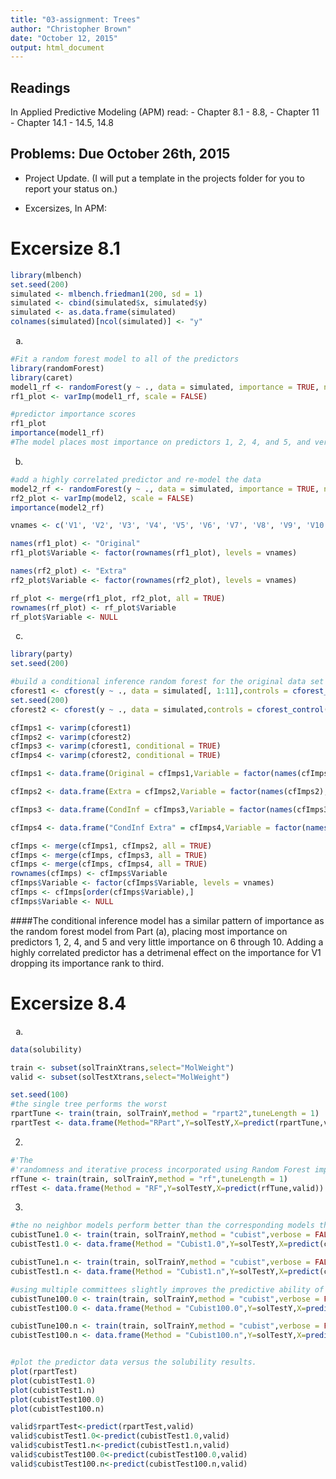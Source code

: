 ---
title: "03-assignment: Trees"
author: "Christopher Brown"
date: "October 12, 2015"
output: html_document
---

## Readings

In Applied Predictive Modeling (APM) read:
- Chapter 8.1 - 8.8, 
- Chapter 11
- Chapter 14.1 - 14.5, 14.8

## Problems: Due October 26th, 2015 

- Project Update. (I will put a template in the projects folder for you to report your status on.) 

- Excersizes, In APM: 

Excersize 8.1
===============================

```{r}
library(mlbench)
set.seed(200)
simulated <- mlbench.friedman1(200, sd = 1)
simulated <- cbind(simulated$x, simulated$y)
simulated <- as.data.frame(simulated)
colnames(simulated)[ncol(simulated)] <- "y"
```

(a)
```{r}
#Fit a random forest model to all of the predictors
library(randomForest)
library(caret)
model1_rf <- randomForest(y ~ ., data = simulated, importance = TRUE, ntree = 1000)
rf1_plot <- varImp(model1_rf, scale = FALSE)

#predictor importance scores
rf1_plot
importance(model1_rf)
#The model places most importance on predictors 1, 2, 4, and 5, and very little importance on 6 through 10.
```

(b)
```{r}
#add a highly correlated predictor and re-model the data
model2_rf <- randomForest(y ~ ., data = simulated, importance = TRUE, ntree = 1000)
rf2_plot <- varImp(model2, scale = FALSE)
importance(model2_rf)

vnames <- c('V1', 'V2', 'V3', 'V4', 'V5', 'V6', 'V7', 'V8', 'V9', 'V10', 'duplicate1')

names(rf1_plot) <- "Original"
rf1_plot$Variable <- factor(rownames(rf1_plot), levels = vnames)

names(rf2_plot) <- "Extra"
rf2_plot$Variable <- factor(rownames(rf2_plot), levels = vnames)

rf_plot <- merge(rf1_plot, rf2_plot, all = TRUE)
rownames(rf_plot) <- rf_plot$Variable
rf_plot$Variable <- NULL

```

(c)
```{r}
library(party)
set.seed(200)

#build a conditional inference random forest for the original data set
cforest1 <- cforest(y ~ ., data = simulated[, 1:11],controls = cforest_control(ntree = 1000))
set.seed(200)
cforest2 <- cforest(y ~ ., data = simulated,controls = cforest_control(ntree = 1000))

cfImps1 <- varimp(cforest1)
cfImps2 <- varimp(cforest2)
cfImps3 <- varimp(cforest1, conditional = TRUE)
cfImps4 <- varimp(cforest2, conditional = TRUE)

cfImps1 <- data.frame(Original = cfImps1,Variable = factor(names(cfImps1), levels = vnames))

cfImps2 <- data.frame(Extra = cfImps2,Variable = factor(names(cfImps2), levels = vnames))

cfImps3 <- data.frame(CondInf = cfImps3,Variable = factor(names(cfImps3), levels = vnames))

cfImps4 <- data.frame("CondInf Extra" = cfImps4,Variable = factor(names(cfImps4), levels = vnames))

cfImps <- merge(cfImps1, cfImps2, all = TRUE)
cfImps <- merge(cfImps, cfImps3, all = TRUE)
cfImps <- merge(cfImps, cfImps4, all = TRUE)
rownames(cfImps) <- cfImps$Variable
cfImps$Variable <- factor(cfImps$Variable, levels = vnames)
cfImps <- cfImps[order(cfImps$Variable),]
cfImps$Variable <- NULL
```

####The conditional inference model has a similar pattern of importance as the random forest model from Part (a), placing most importance on predictors 1, 2, 4, and 5 and very little importance on 6 through 10. Adding a highly correlated predictor has a detrimenal effect on the importance for V1 dropping its importance rank to third.


Excersize 8.4
============================
(a)
```{r}
data(solubility)

train <- subset(solTrainXtrans,select="MolWeight")
valid <- subset(solTestXtrans,select="MolWeight")

set.seed(100)
#the single tree performs the worst
rpartTune <- train(train, solTrainY,method = "rpart2",tuneLength = 1)
rpartTest <- data.frame(Method="RPart",Y=solTestY,X=predict(rpartTune,valid))
```


(2)
```{r}
#'The
#'randomness and iterative process incorporated using Random Forest improves #'predictive ability when using just this one predictor
rfTune <- train(train, solTrainY,method = "rf",tuneLength = 1)
rfTest <- data.frame(Method = "RF",Y=solTestY,X=predict(rfTune,valid))
```


(3)
```{r}
#the no neighbor models perform better than the corresponding models that were tuned using multiple neighbors.
cubistTune1.0 <- train(train, solTrainY,method = "cubist",verbose = FALSE,metric = "Rsquared",tuneGrid = expand.grid(committees = 1,neighbors = 0))
cubistTest1.0 <- data.frame(Method = "Cubist1.0",Y=solTestY,X=predict(cubistTune1.0,valid))

cubistTune1.n <- train(train, solTrainY,method = "cubist",verbose = FALSE,metric = "Rsquared",tuneGrid = expand.grid(committees = 1,neighbors = c(1,3,5,7)))
cubistTest1.n <- data.frame(Method = "Cubist1.n",Y=solTestY,X=predict(cubistTune1.n,valid))

#using multiple committees slightly improves the predictive ability of the models.
cubistTune100.0 <- train(train, solTrainY,method = "cubist",verbose = FALSE,metric = "Rsquared",tuneGrid = expand.grid(committees = 100,neighbors = 0))
cubistTest100.0 <- data.frame(Method = "Cubist100.0",Y=solTestY,X=predict(cubistTune100.0,valid))

cubistTune100.n <- train(train, solTrainY,method = "cubist",verbose = FALSE,metric = "Rsquared",tuneGrid = expand.grid(committees = 100,neighbors = c(1,3,5,7)))
cubistTest100.n <- data.frame(Method = "Cubist100.n",Y=solTestY,X=predict(cubistTune100.n,valid))


#plot the predictor data versus the solubility results.
plot(rpartTest)
plot(cubistTest1.0)
plot(cubistTest1.n)
plot(cubistTest100.0)
plot(cubistTest100.n)

valid$rpartTest<-predict(rpartTest,valid)
valid$cubistTest1.0<-predict(cubistTest1.0,valid)
valid$cubistTest1.n<-predict(cubistTest1.n,valid)
valid$cubistTest100.0<-predict(cubistTest100.0,valid)
valid$cubistTest100.n<-predict(cubistTest100.n,valid)
```



